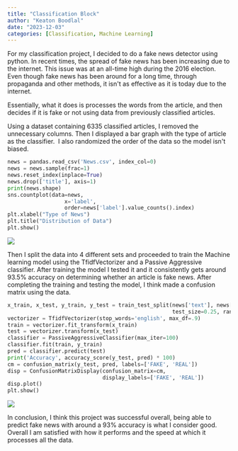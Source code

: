 ```yaml
---
title: "Classification Block"
author: "Keaton Boodlal"
date: "2023-12-03"
categories: [Classification, Machine Learning]
---
```


For my classification project, I decided to do a fake news detector using python. In recent times, the spread of fake news has been increasing due to the internet. This issue was at an all-time high during the 2016 election. Even though fake news has been around for a long time, through propaganda and other methods, it isn\'t as effective as it is today due to the internet.

Essentially, what it does is processes the words from the article, and then decides if it is fake or not using data from previously classified articles.

Using a dataset containing 6335 classified articles, I removed the unnecessary columns. Then I displayed a bar graph with the type of article as the classifier.  I also randomized the order of the data so the model isn\'t biased.

``` python
news = pandas.read_csv('News.csv', index_col=0)
news = news.sample(frac=1)
news.reset_index(inplace=True)
news.drop(['title'], axis=1)
print(news.shape)
sns.countplot(data=news,
                  x='label',
                  order=news['label'].value_counts().index)
plt.xlabel("Type of News")
plt.title("Distribution of Data")
plt.show()
```

![](classifaction_data.jpg)

Then I split the data into 4 different sets and proceeded to train the Machine learning model using the TfidfVectorizer and a Passive Aggressive classifier. After training the model I tested it and it consistently gets around 93.5% accuracy on determining whether an article is fake news. After completing the training and testing the model, I think made a confusion matrix using the data.

``` python
x_train, x_test, y_train, y_test = train_test_split(news['text'], news['label'],
                                                    test_size=0.25, random_state=10)
vectorizer = TfidfVectorizer(stop_words='english', max_df=.9)
train = vectorizer.fit_transform(x_train)
test = vectorizer.transform(x_test)
classifier = PassiveAggressiveClassifier(max_iter=100)
classifier.fit(train, y_train)
pred = classifier.predict(test)
print('Accuracy', accuracy_score(y_test, pred) * 100)
cm = confusion_matrix(y_test, pred, labels=['FAKE', 'REAL'])
disp = ConfusionMatrixDisplay(confusion_matrix=cm,
                              display_labels=['FAKE', 'REAL'])
disp.plot()
plt.show()
```

![](confusion_matrix.jpg)

In conclusion, I think this project was successful overall, being able to predict fake news with around a 93% accuracy is what I consider good. Overall I am satisfied with how it performs and the speed at which it processes all the data.

